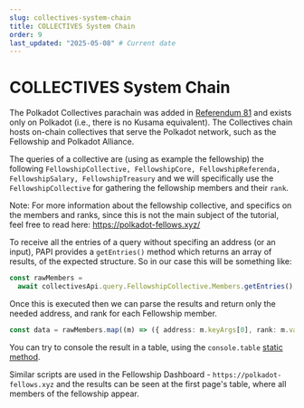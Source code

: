 ```yaml
---
slug: collectives-system-chain
title: COLLECTIVES System Chain
order: 9
last_updated: "2025-05-08" # Current date
---
```


# COLLECTIVES System Chain

The Polkadot Collectives parachain was added in [Referendum 81](https://polkadot.polkassembly.io/referendum/81) and exists only on Polkadot (i.e., there is no Kusama equivalent). The Collectives chain hosts on-chain collectives that serve the Polkadot network, such as the Fellowship and Polkadot Alliance.

The queries of a collective are (using as example the fellowship) the following `FellowshipCollective, FellowshipCore, FellowshipReferenda, FellowshipSalary, FellowshipTreasury` and we will specifically use the `FellowshipCollective` for gathering the fellowship members and their `rank`.

Note: For more information about the fellowship collective, and specifics on the members and ranks, since this is not the main subject of the tutorial, feel free to read here: https://polkadot-fellows.xyz/

To receive all the entries of a query without specifing an address (or an input), PAPI provides a `getEntries()` method which returns an array of results, of the expected structure.
So in our case this will be something like:

```ts
const rawMembers =
  await collectivesApi.query.FellowshipCollective.Members.getEntries();
```

Once this is executed then we can parse the results and return only the needed address, and rank for each Fellowship member.

```ts
const data = rawMembers.map((m) => ({ address: m.keyArgs[0], rank: m.value }));
```

You can try to console the result in a table, using the `console.table` [static method](https://developer.mozilla.org/en-US/docs/Web/API/console/table_static).

Similar scripts are used in the Fellowship Dashboard - `https://polkadot-fellows.xyz` and the results can be seen at the first page's table, where all members of the fellowship appear.
